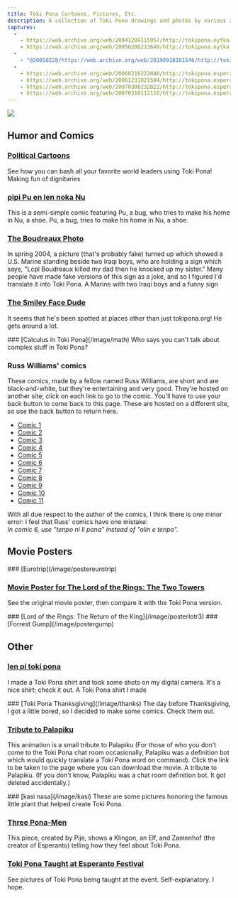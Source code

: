 ```yaml
---
title: Toki Pona Cartoons, Pictures, Etc.
description: A collection of Toki Pona drawings and photos by various authors 
captures:
  -
    - https://web.archive.org/web/20041209115957/http://tokipona.nytka.org:80/image/image.html
    - https://web.archive.org/web/20050206233648/http://tokipona.nytka.org:80/image/image.html
  -
    - "@20050228/https://web.archive.org/web/20190910101546/http://tokipona.atspace.org/image/image.html"
  -
    - https://web.archive.org/web/20060216222040/http://tokipona.esperanto-jeunes.org:80/image/image.html
    - https://web.archive.org/web/20061231021504/http://tokipona.esperanto-jeunes.org:80/image/image.html
    - https://web.archive.org/web/20070308232022/http://tokipona.esperanto-jeunes.org:80/image/image.html
    - https://web.archive.org/web/20070310112116/http://tokipona.esperanto-jeunes.org:80/image/image.html
---
```


![](/images/image.jpg)


## <Change from={1}>Humor and Comics</Change>

### [Political Cartoons](/image/politic)
<Change till={1}>See how you can bash all your favorite world leaders using Toki Pona!</Change>
<Change from={1}>Making fun of dignitaries</Change>


### [pipi Pu en len noka Nu](/image/pipipu)
<Change till={1}>This is a semi-simple comic featuring Pu, a bug, who tries to make his home in Nu, a shoe.</Change>
<Change from={1}>Pu, a bug, tries to make his home in Nu, a shoe.</Change>


### [The Boudreaux Photo](/image/boudreaux)
<Change till={1}>In spring 2004, a picture (that's probably fake) turned up which showed a U.S. Marine standing beside two Iraqi boys, who are holding a sign which says, "Lcpl Boudreaux killed my dad then he knocked up my sister." Many people have made fake versions of this sign as a joke, and so I figured I'd translate it into Toki Pona.</Change>
<Change from={1}>A Marine with two Iraqi boys and a funny sign</Change>

### [The Smiley Face Dude](/image/fame)
<Change till={1}>It seems that he's been spotted at places other than just tokipona.org!</Change>
<Change from={1}>He gets around a lot.</Change>

<Change from={2}>
### [Calculus in Toki Pona](/image/math)
Who says you can't talk about complex stuff in Toki Pona?
</Change>

### <Change from={1}>Russ Williams' comics</Change>

<Change till={1}>These comics, made by a fellow named Russ Williams, are short and are black-and-white, but they're entertaining and very good. They're hosted on another site; click on each link to go to the comic. You'll have to use your back button to come back to this page.</Change>
<Change from={1}>These are hosted on a different site, so use the back button to return here.</Change>

- [Comic 1](http://www.kofightclub.com/d/20030526.html)  
- [Comic 2](http://www.kofightclub.com/d/20030602.html)  
- [Comic 3](http://www.kofightclub.com/d/20030609.html)  
- [Comic 4](http://www.kofightclub.com/d/20030623.html)  
- [Comic 5](http://www.kofightclub.com/d/20030630.html)  
- [Comic 6](http://www.kofightclub.com/d/20030714.html)  
- [Comic 7](http://www.kofightclub.com/d/20030721.html)  
- [Comic 8](http://www.kofightclub.com/d/20030728.html)  
- [Comic 9](http://www.kofightclub.com/d/20030811.html)  
- [Comic 10](http://www.kofightclub.com/d/20031208.html)  
- [Comic 11](http://www.kofightclub.com/d/20031229.html)  

<Change till={1}>With all due respect to the author of the comics, I think there is one minor error:</Change>
<Change from={1}>I feel that Russ' comics have one mistake:</Change>  
_In comic 6, use "tenpo ni li pona" instead of "olin e tenpo"._


## <Change from={1}>Movie Posters</Change>

<Change from={2}>
### [Eurotrip](/image/postereurotrip)
</Change>

### [<Change till={1}>Movie Poster for</Change> The Lord of the Rings: The Two Towers](/image/posterlotr2)
<Change till={1}>See the original movie poster, then compare it with the Toki Pona version.</Change>

<Change from={2}>
### [Lord of the Rings: The Return of the King](/image/posterlotr3)
</Change>

<Change from={1}>
### [Forrest Gump](/image/postergump)
</Change>

## <Change from={1}>Other</Change>

### [len pi toki pona](/image/shirt)
<Change till={1}>I made a Toki Pona shirt and took some shots on my digital camera. It's a nice shirt; check it out.</Change>
<Change from={1}>A Toki Pona shirt I made</Change>

<Change till={1}>
### [Toki Pona Thanksgiving](/image/thanks)
The day before Thanksgiving, I got a little bored, so I decided to make some comics. Check them out.
</Change>

### [Tribute to Palapiku](/image/palapiku)
<Change till={1}>This animation is a small tribute to Palapiku (For those of who you don't come to the Toki Pona chat room occasionally, Palapiku was a definition bot which would quickly translate a Toki Pona word on command). Click the link to be taken to the page where you can download the movie.</Change>
<Change from={1}>A tribute to Palapiku. (If you don't know, Palapiku was a chat room definition bot. It got deleted accidentally.)</Change>

<Change till={1}>
### [kasi nasa](/image/kasi)
These are some pictures honoring the famous little plant that helped create Toki Pona.

### [Three Pona-Men](/image/pona)
This piece, created by Pije, shows a Klingon, an Elf, and Zamenhof (the creator of Esperanto) telling how they feel about Toki Pona.
</Change>

### [Toki Pona Taught at Esperanto Festival](/image/eofest)
<Change till={1}>See pictures of Toki Pona being taught at the event.</Change>
<Change from={1}>Self-explanatory. I hope.</Change>


